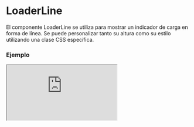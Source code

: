 
# LoaderLine

El componente LoaderLine se utiliza para mostrar un indicador de carga en forma de línea. Se puede personalizar tanto su altura como su estilo utilizando una clase CSS específica.

### Ejemplo

<Iframe src="https://fenextjs-component-storybook.vercel.app/iframe.html?args=&id=component-loader-line--index&viewMode=story" />

### Importacion

Para importar el componente LoaderLine, se puede hacer desde fenextjs

```tsx copy
import { LoaderLine } from "fenextjs";
```

### Parametros

| Parametro | Tipo | Requerido | Default | Descripcion |
| --------- | ---- | --------- | ------- | ----------- |
| classNameLoaderLine | string | no | '' | Clase CSS para personalizar el estilo de la línea del indicador de carga. |
| height | number | no | 20 | Altura de la línea del indicador de carga, en píxeles. |

### Storybook

Para ver el storybook del componente lo puede hacer con este [link](https://fenextjs-component-storybook.vercel.app/?path=/story/component-loader-line--index)

### Usos

- LoaderLine básico

```tsx copy
<LoaderLine />
```

- LoaderLine con altura personalizada

```tsx copy
<LoaderLine height={30} />
```

- LoaderLine con clase personalizada

```tsx copy
<LoaderLine classNameLoaderLine="custom-loader-line" />
```

